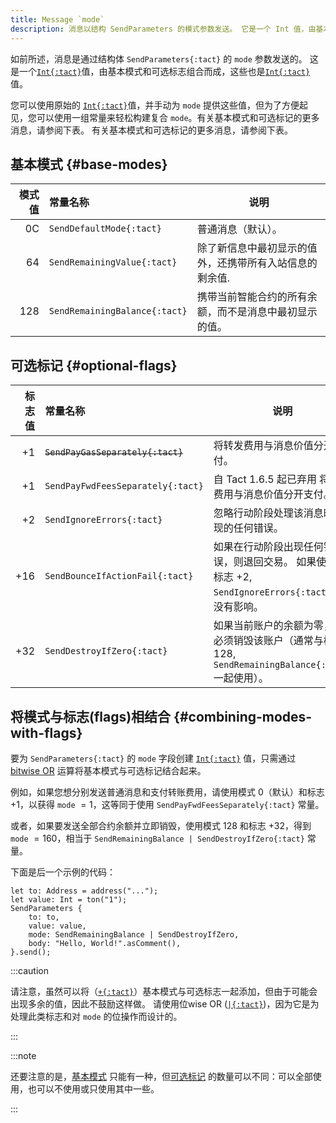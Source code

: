 ```yaml
---
title: Message `mode`
description: 消息以结构 SendParameters 的模式参数发送。 它是一个 Int 值，由基本模式和可选标记（也是 Int 值）组合而成
---
```



如前所述，消息是通过结构体 `SendParameters{:tact}` 的 `mode` 参数发送的。 这是一个[`Int{:tact}`][int]值，由基本模式和可选标志组合而成，这些也是[`Int{:tact}`][int]值。

您可以使用原始的 [`Int{:tact}`][int]值，并手动为 `mode` 提供这些值，但为了方便起见，您可以使用一组常量来轻松构建复合 `mode`。有关基本模式和可选标记的更多消息，请参阅下表。 有关基本模式和可选标记的更多消息，请参阅下表。

## 基本模式 {#base-modes}

|         模式值 | 常量名称                                                                  | 说明                           |
| ----------: | :-------------------------------------------------------------------- | ---------------------------- |
| $0$C        | <Badge text="Since Tact 1.6" variant="tip"/> `SendDefaultMode{:tact}` | 普通消息（默认）。                    |
|  $64$       | `SendRemainingValue{:tact}`                                           | 除了新信息中最初显示的值外，还携带所有入站信息的剩余值. |
|  $128$      | `SendRemainingBalance{:tact}`                                         | 携带当前智能合约的所有余额，而不是消息中最初显示的值。  |

## 可选标记 {#optional-flags}

|        标志值 | 常量名称                            | 说明                                                                     |
| ---------: | :---------------------------------- | ---------------------------------------------------------------------- |
| $+1$       | ~~`SendPayGasSeparately{:tact}`~~   | 将转发费用与消息价值分开支付。                                                        |
| $+1$       | `SendPayFwdFeesSeparately{:tact}`   | 自 Tact 1.6.5 起已弃用 将转发费用与消息价值分开支付。                                                        |
| $+2$       | `SendIgnoreErrors{:tact}`           | 忽略行动阶段处理该消息时出现的任何错误。                                                   |
| $+16$      | `SendBounceIfActionFail{:tact}`     | 如果在行动阶段出现任何错误，则退回交易。 如果使用了标志 $+2$, `SendIgnoreErrors{:tact}`，则没有影响。    |
| $+32$      | `SendDestroyIfZero{:tact}`          | 如果当前账户的余额为零，则必须销毁该账户（通常与模式 $128$, `SendRemainingBalance{:tact}` 一起使用）。 |

## 将模式与标志(flags)相结合 {#combining-modes-with-flags}

要为 `SendParameters{:tact}` 的 `mode` 字段创建 [`Int{:tact}`][int] 值，只需通过 [bitwise OR](/zh-cn/book/operators#binary-bitwise-or) 运算将基本模式与可选标记结合起来。

例如，如果您想分别发送普通消息和支付转账费用，请使用模式 $0$（默认）和标志 $+1$，以获得 `mode` $= 1$，这等同于使用 `SendPayFwdFeesSeparately{:tact}` 常量。

或者，如果要发送全部合约余额并立即销毁，使用模式 $128$ 和标志 $+32$，得到 `mode` $= 160$，相当于 `SendRemainingBalance | SendDestroyIfZero{:tact}` 常量。

下面是后一个示例的代码：

```tact
let to: Address = address("...");
let value: Int = ton("1");
SendParameters {
    to: to,
    value: value,
    mode: SendRemainingBalance | SendDestroyIfZero,
    body: "Hello, World!".asComment(),
}.send();
```

:::caution

  请注意，虽然可以将（[`+{:tact}`](/zh-cn/book/operators#binary-add)）基本模式与可选标志一起添加，但由于可能会出现多余的值，因此不鼓励这样做。  请使用位wise OR ([`|{:tact}`](/zh-cn/book/operators#binary-bitwise-or))，因为它是为处理此类标志和对 `mode` 的位操作而设计的。

:::

:::note

  还要注意的是，[基本模式](#base-modes) 只能有一种，但[可选标记](#optional-flags) 的数量可以不同：可以全部使用，也可以不使用或只使用其中一些。

:::

[int]: /zh-cn/book/integers
